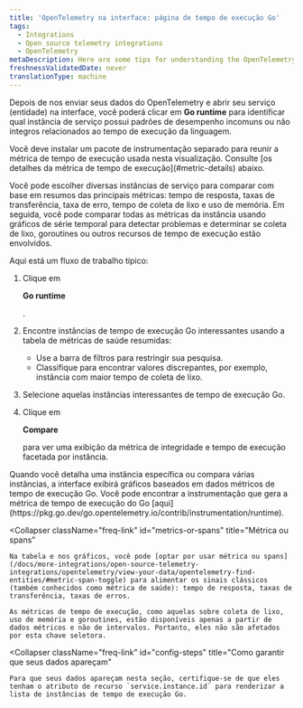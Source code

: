 ```yaml
---
title: 'OpenTelemetry na interface: página de tempo de execução Go'
tags:
  - Integrations
  - Open source telemetry integrations
  - OpenTelemetry
metaDescription: Here are some tips for understanding the OpenTelemetry Go runtime page in the New Relic UI.
freshnessValidatedDate: never
translationType: machine
---
```


Depois de nos enviar seus dados do OpenTelemetry e abrir seu serviço (entidade) na interface, você poderá clicar em <DoNotTranslate>**Go runtime**</DoNotTranslate> para identificar qual instância de serviço possui padrões de desempenho incomuns ou não íntegros relacionados ao tempo de execução da linguagem.

<Callout variant="important">
  Você deve instalar um pacote de instrumentação separado para reunir a métrica de tempo de execução usada nesta visualização. Consulte [os detalhes da métrica de tempo de execução](#metric-details) abaixo.
</Callout>

Você pode escolher diversas instâncias de serviço para comparar com base em resumos das principais métricas: tempo de resposta, taxas de transferência, taxa de erro, tempo de coleta de lixo e uso de memória. Em seguida, você pode comparar todas as métricas da instância usando gráficos de série temporal para detectar problemas e determinar se coleta de lixo, goroutines ou outros recursos de tempo de execução estão envolvidos.

Aqui está um fluxo de trabalho típico:

1. Clique em

   <DoNotTranslate>**Go runtime**</DoNotTranslate>

   .

2. Encontre instâncias de tempo de execução Go interessantes usando a tabela de métricas de saúde resumidas:

   * Use a barra de filtros para restringir sua pesquisa.
   * Classifique para encontrar valores discrepantes, por exemplo, instância com maior tempo de coleta de lixo.

3. Selecione aquelas instâncias interessantes de tempo de execução Go.

4. Clique em

   <DoNotTranslate>**Compare**</DoNotTranslate>

   para ver uma exibição da métrica de integridade e tempo de execução facetada por instância.

<CollapserGroup>
  <Collapser
    className="freq-link"
    id="metric-details"
    title="Detalhes da métrica de tempo de execução"
  >
    Quando você detalha uma instância específica ou compara várias instâncias, a interface exibirá gráficos baseados em dados métricos de tempo de execução Go. Você pode encontrar a instrumentação que gera a métrica de tempo de execução do Go [aqui](https://pkg.go.dev/go.opentelemetry.io/contrib/instrumentation/runtime).
  </Collapser>

  <Collapser
    className="freq-link"
    id="metrics-or-spans"
    title="Métrica ou spans"
  >
    Na tabela e nos gráficos, você pode [optar por usar métrica ou spans](/docs/more-integrations/open-source-telemetry-integrations/opentelemetry/view-your-data/opentelemetry-find-entities/#metric-span-toggle) para alimentar os sinais clássicos (também conhecidos como métrica de saúde): tempo de resposta, taxas de transferência, taxas de erros.

    As métricas de tempo de execução, como aquelas sobre coleta de lixo, uso de memória e goroutines, estão disponíveis apenas a partir de dados métricos e não de intervalos. Portanto, eles não são afetados por esta chave seletora.
  </Collapser>

  <Collapser
    className="freq-link"
    id="config-steps"
    title="Como garantir que seus dados apareçam"
  >
    Para que seus dados apareçam nesta seção, certifique-se de que eles tenham o atributo de recurso `service.instance.id` para renderizar a lista de instâncias de tempo de execução Go.
  </Collapser>
</CollapserGroup>